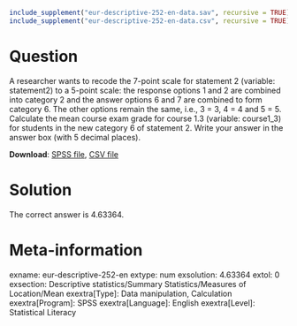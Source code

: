 ```{r, echo = FALSE, results = "hide"}
include_supplement("eur-descriptive-252-en-data.sav", recursive = TRUE)
include_supplement("eur-descriptive-252-en-data.csv", recursive = TRUE)
```

Question
========
A researcher wants to recode the 7-point scale for statement 2 (variable: statement2) to a 5-point scale: the response options 1 and 2 are combined into category 2 and the answer options 6 and 7 are combined to form category 6. The other options remain the same, i.e., 3 = 3, 4 = 4 and 5 = 5. Calculate the mean course exam grade for course 1.3 (variable: course1_3) for students in the new category 6 of statement 2. Write your answer in the answer box (with 5 decimal places).

**Download**: [SPSS file](eur-descriptive-252-en-data.sav), [CSV file](eur-descriptive-252-en-data.csv)


Solution
========
The correct answer is 4.63364.


Meta-information
================
exname: eur-descriptive-252-en
extype: num
exsolution: 4.63364
extol: 0
exsection: Descriptive statistics/Summary Statistics/Measures of Location/Mean
exextra[Type]: Data manipulation, Calculation
exextra[Program]: SPSS
exextra[Language]: English
exextra[Level]: Statistical Literacy